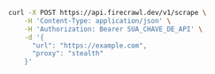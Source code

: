```bash cURL
curl -X POST https://api.firecrawl.dev/v1/scrape \
    -H 'Content-Type: application/json' \
    -H 'Authorization: Bearer SUA_CHAVE_DE_API' \
    -d '{
      "url": "https://example.com",
      "proxy": "stealth"
    }'
```
